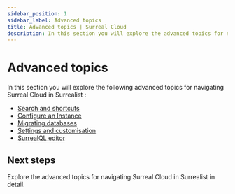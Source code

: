 ```yaml
---
sidebar_position: 1
sidebar_label: Advanced topics
title: Advanced topics | Surreal Cloud
description: In this section you will explore the advanced topics for navigating Surreal Cloud in Surrealist.
---
```


# Advanced topics

In this section you will explore the following advanced topics for navigating Surreal Cloud in Surrealist :

- [Search and shortcuts](/docs/cloud/advanced-topics/search-and-shortcuts)
- [Configure an Instance](/docs/cloud/advanced-topics/configure-an-instance)
- [Migrating databases](/docs/cloud/advanced-topics/migrating-data)
- [Settings and customisation](/docs/cloud/advanced-topics/settings-and-customisation)
- [SurrealQL editor](/docs/cloud/advanced-topics/surrealql-editors)


## Next steps 

Explore the advanced topics for navigating Surreal Cloud in Surrealist in detail. 